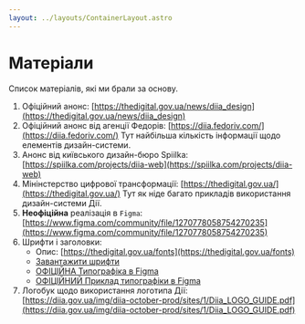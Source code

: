 ```yaml
---
layout: ../layouts/ContainerLayout.astro
---
```


# Матеріали

Список матеріалів, які ми брали за основу.

1. Офіційний анонс: [https://thedigital.gov.ua/news/diia_design](https://thedigital.gov.ua/news/diia_design)
2. Офіційний анонс від агенції Федорів: [https://diia.fedoriv.com/](https://diia.fedoriv.com/)
   Тут найбільша кількість інформації щодо елементів дизайн-системи.
3. Анонс від київського дизайн-бюро Spiilka: [https://spiilka.com/projects/diia-web](https://spiilka.com/projects/diia-web)
4. Мінінстерство цифрової трансформації: [https://thedigital.gov.ua/](https://thedigital.gov.ua/)
   Тут як ніде багато прикладів використання дизайн-системи Дії.
5. **Неофіційна** реалізація в `Figma`: [https://www.figma.com/community/file/1270778058754270235](https://www.figma.com/community/file/1270778058754270235)
6. Шрифти і заголовки:
   - Опис: [https://thedigital.gov.ua/fonts](https://thedigital.gov.ua/fonts)
   - [Завантажити шрифти](https://www.dropbox.com/scl/fo/gylb537vfe58stu3wubg0/AMPXS4cao0-0UCPWYaSkXDM?rlkey=mkgtdslwk272lps89wb9hiqqq&e=1&dl=0)
   - [ОФІЦІЙНА Типографіка в Figma](https://www.figma.com/file/t4n0PcuOT0qBGU61QVR5z0/Digital-State-UI-kit?node-id=1%3A893)
   - [ОФІЦІЙНИЙ Приклад типографіки в Figma](https://www.figma.com/design/t4n0PcuOT0qBGU61QVR5z0/Digital-State-UI-kit?node-id=8-101&node-type=frame&t=TNXMlOBniViQWoCn-0)
7. Логобук щодо використання логотипа Дії: [https://diia.gov.ua/img/diia-october-prod/sites/1/Diia_LOGO_GUIDE.pdf](https://diia.gov.ua/img/diia-october-prod/sites/1/Diia_LOGO_GUIDE.pdf)
